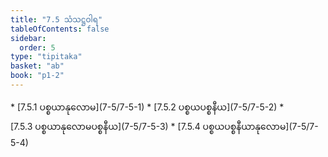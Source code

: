 ```yaml
---
title: "7.5 သံသဋ္ဌဝါရ"
tableOfContents: false
sidebar:
  order: 5
type: "tipitaka"
basket: "ab"
book: "p1-2"
---
```



<DynamicBreadcrumb />



<TableOfContents book="p1-2" section="7.5">
* [7.5.1 ပစ္စယာနုလောမ](7-5/7-5-1)
* [7.5.2 ပစ္စယပစ္စနီယ](7-5/7-5-2)
* [7.5.3 ပစ္စယာနုလောမပစ္စနီယ](7-5/7-5-3)
* [7.5.4 ပစ္စယပစ္စနီယာနုလောမ](7-5/7-5-4)
</TableOfContents>